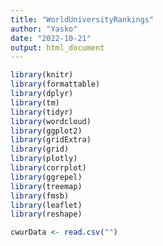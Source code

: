 ```yaml
---
title: "WorldUniversityRankings"
author: "Yasko"
date: "2022-10-21"
output: html_document
---
```


```r
library(knitr)
library(formattable)
library(dplyr)
library(tm)
library(tidyr)
library(wordcloud)
library(ggplot2)
library(gridExtra)
library(grid)
library(plotly)
library(corrplot)
library(ggrepel)
library(treemap)
library(fmsb)
library(leaflet)
library(reshape)
```

```r
cwurData <- read.csv("")
```


